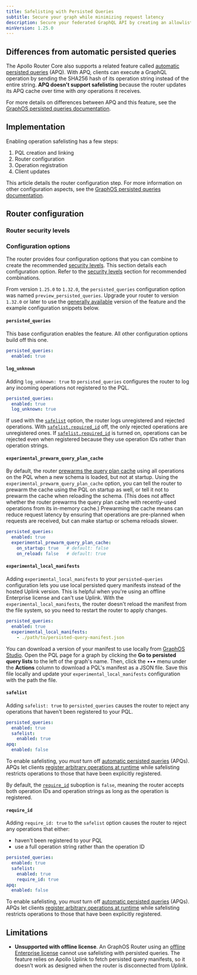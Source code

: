 ```yaml
---
title: Safelisting with Persisted Queries
subtitle: Secure your graph while minimizing request latency
description: Secure your federated GraphQL API by creating an allowlist of trusted operations. Minimize request latency and enhance performance.
minVersion: 1.25.0
---
```


<SummitCallout
  topic="graph security"
  workshopName="Securing your graph: A defense-in-depth strategy"
  URL="https://reg.summit.graphql.com/flow/apollo/summit24/AttendeePortal/page/catalog/session/1712945157460001NjSZ"
/>

<EnterpriseFeature linkWithAnchor="https://www.apollographql.com/pricing#graphos-router" />

<PQIntro />

## Differences from automatic persisted queries

The Apollo Router Core also supports a related feature called [automatic persisted queries](/router/configuration/in-memory-caching#caching-automatic-persisted-queries-apq) (APQ). With APQ, clients can execute a GraphQL operation by sending the SHA256 hash of its operation string instead of the entire string. **APQ doesn't support safelisting** because the router updates its APQ cache over time with _any_ operations it receives.

For more details on differences between APQ and this feature, see the [GraphOS persisted queries documentation](/graphos/operations/persisted-queries#differences-from-automatic-persisted-queries).

## Implementation

Enabling operation safelisting has a few steps:

1. PQL creation and linking
1. Router configuration
1. Operation registration
1. Client updates

This article details the router configuration step.
For more information on other configuration aspects, see the [GraphOS persisted queries documentation](/graphos/operations/persisted-queries).

## Router configuration

<PQRouterConfiguration />

### Router security levels

<PQSecurityLevels />

### Configuration options

The router provides four configuration options that you can combine to create the recommended [security levels](#router-security-levels). This section details each configuration option. Refer to the [security levels](#router-security-levels) section for recommended combinations.

<Note>

From version `1.25.0` to `1.32.0`, the `persisted_queries` configuration option was named `preview_persisted_queries`. Upgrade your router to version `1.32.0` or later to use the [generally available](/resources/product-launch-stages/#general-availability) version of the feature and the example configuration snippets below.

</Note>

#### `persisted_queries`

This base configuration enables the feature. All other configuration options build off this one.

```yaml title="router.yaml"
persisted_queries:
  enabled: true
```

#### `log_unknown`

Adding `log_unknown: true` to `persisted_queries` configures the router to log any incoming operations not registered to the PQL.

```yaml title="router.yaml"
persisted_queries:
  enabled: true
  log_unknown: true
```

If used with the [`safelist`](#safelist) option, the router logs unregistered and rejected operations. With [`safelist.required_id`](#require_id) off, the only rejected operations are unregistered ones. If [`safelist.required_id`](#require_id) is turned on, operations can be rejected even when registered because they use operation IDs rather than operation strings.

#### `experimental_prewarm_query_plan_cache`

<ExperimentalFeature />

By default, the router [prewarms the query plan cache](./in-memory-caching#cache-warm-up) using all operations on the PQL when a new schema is loaded, but not at startup. Using the `experimental_prewarm_query_plan_cache` option, you can tell the router to prewarm the cache using the PQL on startup as well, or tell it not to prewarm the cache when reloading the schema. (This does not affect whether the router prewarms the query plan cache with recently-used operations from its in-memory cache.) Prewarming the cache means can reduce request latency by ensuring that operations are pre-planned when requests are received, but can make startup or schema reloads slower.

```yaml title="router.yaml"
persisted_queries:
  enabled: true
  experimental_prewarm_query_plan_cache:
    on_startup: true   # default: false
    on_reload: false   # default: true
```

#### `experimental_local_manifests`

<ExperimentalFeature />

Adding `experimental_local_manifests` to your `persisted-queries` configuration lets you use local persisted query manifests instead of the hosted Uplink version. This is helpful when you're using an offline Enterprise license and can't use Uplink. With the  `experimental_local_manifests`, the router doesn't reload the manifest from the file system, so you need to restart the router to apply changes.

```yaml title="router.yaml"
persisted_queries:
  enabled: true
  experimental_local_manifests: 
    - ./path/to/persisted-query-manifest.json
```

You can download a version of your manifest to use locally from [GraphOS Studio](https://studio.apollographql.com/?referrer=docs-content). Open the PQL page for a graph by clicking the **Go to persisted query lists** to the left of the graph's name. Then, click the ••• menu under the **Actions** column to download a PQL's manifest as a JSON file. Save this file locally and update your `experimental_local_manifests` configuration with the path the file.

#### `safelist`

Adding `safelist: true` to `persisted_queries` causes the router to reject any operations that haven't been registered to your PQL.

```yaml title="router.yaml"
persisted_queries:
  enabled: true
  safelist:
    enabled: true
apq:
  enabled: false
```

<Note>

To enable safelisting, you _must_ turn off [automatic persisted queries](/router/configuration/in-memory-caching#caching-automatic-persisted-queries-apq) (APQs). APQs let clients [register arbitrary operations at runtime](/graphos/operations/persisted-queries/#differences-from-automatic-persisted-queries) while safelisting restricts operations to those that have been explicitly registered.

</Note>

By default, the [`require_id`](#required_id) suboption is `false`, meaning the router accepts both operation IDs and operation strings as long as the operation is registered.

#### `require_id`

Adding `require_id: true` to the `safelist` option causes the router to reject any operations that either:
- haven't been registered to your PQL
- use a full operation string rather than the operation ID

```yaml title="router.yaml"
persisted_queries:
  enabled: true
  safelist:
    enabled: true
    require_id: true
apq:
  enabled: false
```

<Note>

To enable safelisting, you _must_ turn off [automatic persisted queries](/router/configuration/in-memory-caching#caching-automatic-persisted-queries-apq) (APQs). APQs let clients [register arbitrary operations at runtime](/graphos/operations/persisted-queries/#differences-from-automatic-persisted-queries) while safelisting restricts operations to those that have been explicitly registered.

</Note>

## Limitations

* **Unsupported with offline license**. An GraphOS Router using an [offline Enterprise license](/router/enterprise-features/#offline-enterprise-license) cannot use safelisting with persisted queries. The feature relies on Apollo Uplink to fetch persisted query manifests, so it doesn't work as designed when the router is disconnected from Uplink.
